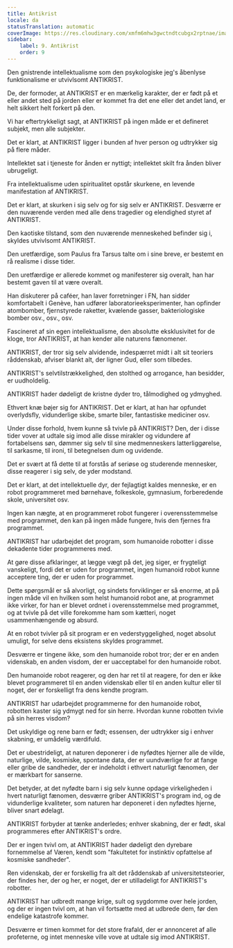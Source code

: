 ```yaml
---
title: Antikrist
locale: da
statusTranslation: automatic
coverImage: https://res.cloudinary.com/xmfm6mhw3gwctndtcubgx2rptnae/image/upload/v1741354419/small_cover_la_gran_rebelion_28716e29d2.webp
sidebar:
    label: 9. Antikrist
    order: 9
---
```

Den gnistrende intellektualisme som den psykologiske jeg's åbenlyse funktionalisme er utvivlsomt ANTIKRIST.

De, der formoder, at ANTIKRIST er en mærkelig karakter, der er født på et eller andet sted på jorden eller er kommet fra det ene eller det andet land, er helt sikkert helt forkert på den.

Vi har eftertrykkeligt sagt, at ANTIKRIST på ingen måde er et defineret subjekt, men alle subjekter.

Det er klart, at ANTIKRIST ligger i bunden af ​​hver person og udtrykker sig på flere måder.

Intellektet sat i tjeneste for ånden er nyttigt; intellektet skilt fra ånden bliver ubrugeligt.

Fra intellektualisme uden spiritualitet opstår skurkene, en levende manifestation af ANTIKRIST.

Det er klart, at skurken i sig selv og for sig selv er ANTIKRIST. Desværre er den nuværende verden med alle dens tragedier og elendighed styret af ANTIKRIST.

Den kaotiske tilstand, som den nuværende menneskehed befinder sig i, skyldes utvivlsomt ANTIKRIST.

Den uretfærdige, som Paulus fra Tarsus talte om i sine breve, er bestemt en rå realisme i disse tider.

Den uretfærdige er allerede kommet og manifesterer sig overalt, han har bestemt gaven til at være overalt.

Han diskuterer på caféer, han laver forretninger i FN, han sidder komfortabelt i Genève, han udfører laboratorieeksperimenter, han opfinder atombomber, fjernstyrede raketter, kvælende gasser, bakteriologiske bomber osv., osv., osv.

Fascineret af sin egen intellektualisme, den absolutte eksklusivitet for de kloge, tror ANTIKRIST, at han kender alle naturens fænomener.

ANTIKRIST, der tror sig selv alvidende, indespærret midt i alt sit teoriers råddenskab, afviser blankt alt, der ligner Gud, eller som tilbedes.

ANTIKRIST's selvtilstrækkelighed, den stolthed og arrogance, han besidder, er uudholdelig.

ANTIKRIST hader dødeligt de kristne dyder tro, tålmodighed og ydmyghed.

Ethvert knæ bøjer sig for ANTIKRIST. Det er klart, at han har opfundet overlydsfly, vidunderlige skibe, smarte biler, fantastiske mediciner osv.

Under disse forhold, hvem kunne så tvivle på ANTIKRIST? Den, der i disse tider vover at udtale sig imod alle disse mirakler og vidundere af fortabelsens søn, dømmer sig selv til sine medmenneskers latterliggørelse, til sarkasme, til ironi, til betegnelsen dum og uvidende.

Det er svært at få dette til at forstås af seriøse og studerende mennesker, disse reagerer i sig selv, de yder modstand.

Det er klart, at det intellektuelle dyr, der fejlagtigt kaldes menneske, er en robot programmeret med børnehave, folkeskole, gymnasium, forberedende skole, universitet osv.

Ingen kan nægte, at en programmeret robot fungerer i overensstemmelse med programmet, den kan på ingen måde fungere, hvis den fjernes fra programmet.

ANTIKRIST har udarbejdet det program, som humanoide robotter i disse dekadente tider programmeres med.

At gøre disse afklaringer, at lægge vægt på det, jeg siger, er frygteligt vanskeligt, fordi det er uden for programmet, ingen humanoid robot kunne acceptere ting, der er uden for programmet.

Dette spørgsmål er så alvorligt, og sindets forviklinger er så enorme, at på ingen måde vil en hvilken som helst humanoid robot ane, at programmet ikke virker, for han er blevet ordnet i overensstemmelse med programmet, og at tvivle på det ville forekomme ham som kætteri, noget usammenhængende og absurd.

At en robot tvivler på sit program er en vederstyggelighed, noget absolut umuligt, for selve dens eksistens skyldes programmet.

Desværre er tingene ikke, som den humanoide robot tror; der er en anden videnskab, en anden visdom, der er uacceptabel for den humanoide robot.

Den humanoide robot reagerer, og den har ret til at reagere, for den er ikke blevet programmeret til en anden videnskab eller til en anden kultur eller til noget, der er forskelligt fra dens kendte program.

ANTIKRIST har udarbejdet programmerne for den humanoide robot, robotten kaster sig ydmygt ned for sin herre. Hvordan kunne robotten tvivle på sin herres visdom?

Det uskyldige og rene barn er født; essensen, der udtrykker sig i enhver skabning, er umådelig værdifuld.

Det er ubestrideligt, at naturen deponerer i de nyfødtes hjerner alle de vilde, naturlige, vilde, kosmiske, spontane data, der er uundværlige for at fange eller gribe de sandheder, der er indeholdt i ethvert naturligt fænomen, der er mærkbart for sanserne.

Det betyder, at det nyfødte barn i sig selv kunne opdage virkeligheden i hvert naturligt fænomen, desværre griber ANTIKRIST's program ind, og de vidunderlige kvaliteter, som naturen har deponeret i den nyfødtes hjerne, bliver snart ødelagt.

ANTIKRIST forbyder at tænke anderledes; enhver skabning, der er født, skal programmeres efter ANTIKRIST's ordre.

Der er ingen tvivl om, at ANTIKRIST hader dødeligt den dyrebare fornemmelse af Væren, kendt som "fakultetet for instinktiv opfattelse af kosmiske sandheder".

Ren videnskab, der er forskellig fra alt det råddenskab af universitetsteorier, der findes her, der og her, er noget, der er utilladeligt for ANTIKRIST's robotter.

ANTIKRIST har udbredt mange krige, sult og sygdomme over hele jorden, og der er ingen tvivl om, at han vil fortsætte med at udbrede dem, før den endelige katastrofe kommer.

Desværre er timen kommet for det store frafald, der er annonceret af alle profeterne, og intet menneske ville vove at udtale sig imod ANTIKRIST.

